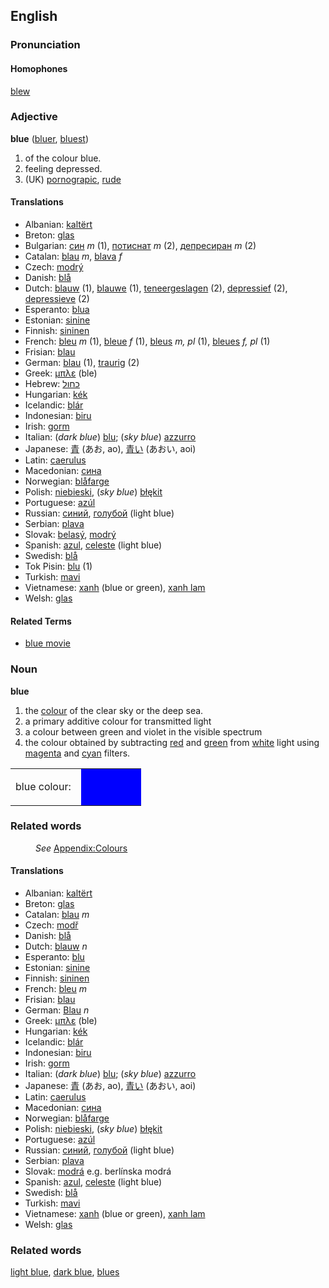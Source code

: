 ==English==
===Pronunciation===
====Homophones====
[[blew]]

===Adjective===
'''blue''' ([[bluer]], [[bluest]]) 

# of the colour blue.
# feeling depressed.
# (UK) [[pornograpic]], [[rude]]

====Translations====
*Albanian: [[kaltërt]]
*Breton: [[glas]]
*Bulgarian: [[син]] ''m'' (1), [[потиснат]] ''m'' (2), [[депресиран]] ''m'' (2)
*Catalan: [[blau]] ''m'', [[blava]] ''f''
*Czech: [[modrý]]
*Danish: [[blå]]
*Dutch: [[blauw]] (1), [[blauwe]] (1), [[teneergeslagen]] (2), [[depressief]] (2), [[depressieve]] (2)
*Esperanto: [[blua]]
*Estonian: [[sinine]]
*Finnish: [[sininen]]
*French: [[bleu]] ''m'' (1), [[bleue]] ''f'' (1), [[bleus]] ''m, pl'' (1), [[bleues]] ''f, pl'' (1)
*Frisian: [[blau]]
*German: [[blau]] (1), [[traurig]] (2)
*Greek: [[μπλε]] (ble)
*Hebrew: [[כחול]] 
*Hungarian: [[kék]]
*Icelandic: [[blár]]
*Indonesian: [[biru]]
*Irish: [[gorm]]
*Italian: (''dark blue'') [[blu]]; (''sky blue'') [[azzurro]]
*Japanese: [[青]] (あお, ao), [[青い]] (あおい, aoi)
*Latin: [[caerulus]]
*Macedonian: [[сина]]
*Norwegian: [[blåfarge]]
*Polish: [[niebieski]], (''sky blue'') [[błękit]]
*Portuguese: [[azúl]]
*Russian: [[синий]], [[голубой]] (light blue)
*Serbian: [[plava]]
*Slovak: [[belasý]], [[modrý]]
*Spanish: [[azul]], [[celeste]] (light blue)
*Swedish: [[blå]]
*Tok Pisin: [[blu]] (1)
*Turkish: [[mavi]]
*Vietnamese: [[xanh]] (blue or green), [[xanh lam]]
*Welsh: [[glas]]

====Related Terms====
*[[blue movie]]

===Noun===
'''blue'''

#the [[color|colour]] of the clear sky or the deep sea.
#a primary additive colour for transmitted light
#a colour between green and violet in the visible spectrum 
#the colour obtained by subtracting [[red]] and [[green]] from [[white]] light using [[magenta]] and [[cyan]] filters.
<table><tr><td>blue colour: &nbsp;</td>
<td bgcolor="#0000FF" width="80">&nbsp; </td></tr></table>

===Related words===
:''See'' [[Wiktionary_Appendix:Colours|Appendix:Colours]]

====Translations====
*Albanian: [[kaltërt]]
*Breton: [[glas]]
*Catalan: [[blau]] ''m''
*Czech: [[modř]]
*Danish: [[blå]]
*Dutch: [[blauw]] ''n''
*Esperanto: [[blu]]
*Estonian: [[sinine]]
*Finnish: [[sininen]]
*French: [[bleu]] ''m''
*Frisian: [[blau]]
*German: [[Blau]] ''n''
*Greek: [[μπλε]] (ble)
*Hungarian: [[kék]]
*Icelandic: [[blár]]
*Indonesian: [[biru]]
*Irish: [[gorm]]
*Italian: (''dark blue'') [[blu]]; (''sky blue'') [[azzurro]]
*Japanese: [[青]] (あお, ao), [[青い]] (あおい, aoi)
*Latin: [[caerulus]]
*Macedonian: [[сина]]
*Norwegian: [[blåfarge]]
*Polish: [[niebieski]], (''sky blue'') [[błękit]]
*Portuguese: [[azúl]]
*Russian: [[синий]], [[голубой]] (light blue)
*Serbian: [[plava]]
*Slovak:  [[modrá]] e.g. berlínska modrá
*Spanish: [[azul]], [[celeste]] (light blue)
*Swedish: [[blå]]
*Turkish: [[mavi]]
*Vietnamese: [[xanh]] (blue or green), [[xanh lam]]
*Welsh: [[glas]]

===Related words===
[[light blue]], [[dark blue]], [[blues]]